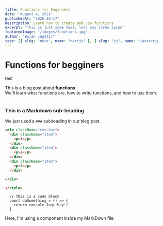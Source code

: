```yaml
---
title: Functions for Beginners
date: "August 4, 2021"
publishedAt: "2020-10-17"
description: Learn how to create and use functions
excerpt: "This is just some text, lets say lorem ipsum"
featuredImage: "/images/functions.jpg"
author: "Bojan Jagetic"
tags: [{ slug: "next", name: "nextjs" }, { slug: "js", name: "javascript" }]
---
```


# Functions for begginers

test

<div>
	This is a blog post about <strong>functions</strong>. <br />
	We'll learn what functions are, how to write functions, and how to use them.
</div>

<br />

### This is a Markdown sub-heading

We just used a `###` subheading in our blog post.

```html
<div className="red-box">
  <div className="item">
    <p>1</p>
  </div>
  <div className="item">
    <p>2</p>
  </div>
  <div className="item">
    <p>3</p>
  </div>

</div>

</style>
```

```
  // this is a code block
  const doSomething = () => {
    return console.log('hey')
  }
```

<div className='text-white'>Here, I'm using a component inside my MarkDown file: </div>
